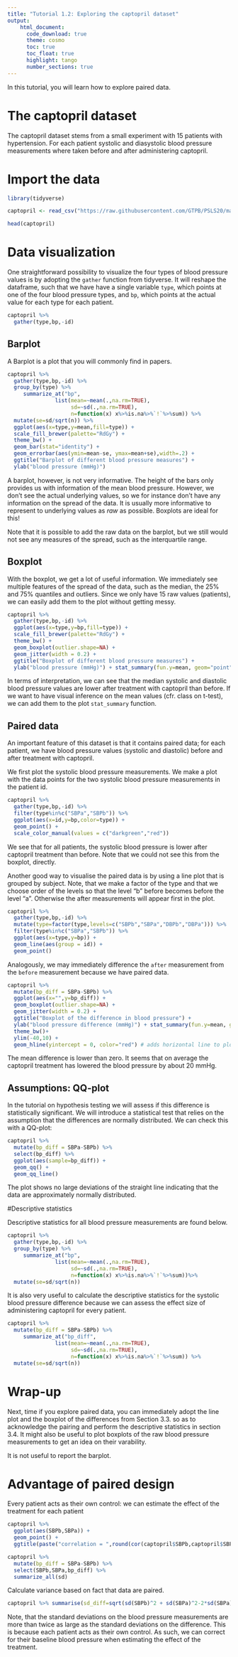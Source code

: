 ```yaml
---
title: "Tutorial 1.2: Exploring the captopril dataset"   
output:
    html_document:
      code_download: true    
      theme: cosmo
      toc: true
      toc_float: true
      highlight: tango
      number_sections: true
---
```


In this tutorial, you will learn how to explore paired data. 

# The captopril dataset

The captopril dataset stems from a small experiment with
15 patients with hypertension. 
For each patient systolic and diasystolic blood pressure measurements where taken before and after administering captopril.


# Import the data


```r
library(tidyverse)
```

```r
captopril <- read_csv("https://raw.githubusercontent.com/GTPB/PSLS20/master/data/captopril.txt")
```

```r
head(captopril)
```


# Data visualization

One straightforward possibility to visualize the four types
of blood pressure values is by adopting the `gather`
function from tidyverse. It will reshape the dataframe,
such that we have have a single variable `type`, which 
points at one of the four blood pressure types, and `bp`,
which points at the actual value for each type 
for each patient.

```r
captopril %>% 
  gather(type,bp,-id)
```

## Barplot

A Barplot is a plot that you will commonly find in papers.

```r
captopril %>% 
  gather(type,bp,-id) %>% 
  group_by(type) %>%
     summarize_at("bp",
               list(mean=~mean(.,na.rm=TRUE),
                    sd=~sd(.,na.rm=TRUE),
                    n=function(x) x%>%is.na%>%`!`%>%sum)) %>%
  mutate(se=sd/sqrt(n)) %>%
  ggplot(aes(x=type,y=mean,fill=type)) + 
  scale_fill_brewer(palette="RdGy") +
  theme_bw() +
  geom_bar(stat="identity") + 
  geom_errorbar(aes(ymin=mean-se, ymax=mean+se),width=.2) +
  ggtitle("Barplot of different blood pressure measures") +
  ylab("blood pressure (mmHg)")
```

A barplot, however, is not very informative. The height of the bars
only provides us with information of the mean blood pressure.
However, we don't see the actual underlying values, so we for
instance don't have any information on the spread of the data.
It is usually more informative to represent to underlying 
values as _raw_ as possible. Boxplots are ideal for this!

Note that it is possible to add the raw data on
the barplot, but we still would not see any measures of the
spread, such as the interquartile range.

## Boxplot 

With the boxplot, we get a lot of useful information.
We immediately see multiple features of the spread of
the data, such as the median, the 25% and 75% quantiles
and outliers. Since we only have 15 raw values (patients),
we can easily add them to the plot without getting messy.

```r
captopril %>% 
  gather(type,bp,-id) %>% 
  ggplot(aes(x=type,y=bp,fill=type)) + 
  scale_fill_brewer(palette="RdGy") +
  theme_bw() +
  geom_boxplot(outlier.shape=NA) + 
  geom_jitter(width = 0.2) +
  ggtitle("Boxplot of different blood pressure measures") +
  ylab("blood pressure (mmHg)") + stat_summary(fun.y=mean, geom="point", shape=5, size=3, color="black", fill="black")
```


In terms of interpretation, we can see that the median 
systolic and diastolic blood pressure values are lower 
after treatment with captopril than before. If we want to
have visual inference on the mean values (cfr. class on t-test),
we can add them to the plot `stat_summary` function.

## Paired data
An important feature of this dataset is that it contains
paired data; for each patient, we have blood pressure values
(systolic and diastolic) before and after treatment with
captopril.

We first plot the systolic blood pressure measurements. 
We make a plot with the data points for the two systolic blood pressure measurements in the patient id. 

```r
captopril %>% 
  gather(type,bp,-id) %>% 
  filter(type%in%c("SBPa","SBPb")) %>%
  ggplot(aes(x=id,y=bp,color=type)) +
  geom_point() +
  scale_color_manual(values = c("darkgreen","red"))
```

We see that for all patients, the systolic blood
pressure is lower after captopril treatment than before.
Note that we could not see this from the boxplot, directly.

Another good way to visualise the paired data is by using a line plot that is grouped 
by subject. Note, that we make a factor of the type and that we choose order of 
the levels so that the level "b" before becomes before the level "a". Otherwise 
the after measurements will appear first in the plot. 

```r
captopril %>% 
  gather(type,bp,-id) %>%
  mutate(type=factor(type,levels=c("SBPb","SBPa","DBPb","DBPa"))) %>%
  filter(type%in%c("SBPa","SBPb")) %>%
  ggplot(aes(x=type,y=bp)) +
  geom_line(aes(group = id)) +
  geom_point()
```

Analogously, we may immediately difference the `after` measurement from the
`before` measurement because we have paired data.

```r
captopril %>% 
  mutate(bp_diff = SBPa-SBPb) %>%
  ggplot(aes(x="",y=bp_diff)) +
  geom_boxplot(outlier.shape=NA) +
  geom_jitter(width = 0.2) + 
  ggtitle("Boxplot of the difference in blood pressure") +
  ylab("blood pressure difference (mmHg)") + stat_summary(fun.y=mean, geom="point", shape=5, size=3, color="black", fill="black") +
  theme_bw()+
  ylim(-40,10) +
  geom_hline(yintercept = 0, color="red") # adds horizontal line to plot
```

The mean difference is lower than zero. It seems 
that on average the captopril treatment has lowered
the blood pressure by about 20 mmHg. 

## Assumptions: QQ-plot

In the tutorial on hypothesis testing we will assess if this difference is statistically significant. 
We will introduce a statistical test that relies on the assumption that the differences are normally distributed. 
We can check this with a QQ-plot: 

```r
captopril %>% 
  mutate(bp_diff = SBPa-SBPb) %>%
  select(bp_diff) %>%
  ggplot(aes(sample=bp_diff)) +
  geom_qq() +
  geom_qq_line()
```

The plot shows no large deviations of the straight line indicating that the data are approximately normally distributed. 

#Descriptive statistics

Descriptive statistics for all blood pressure measurements are found below. 

```r
captopril %>% 
  gather(type,bp,-id) %>% 
  group_by(type) %>%
     summarize_at("bp",
               list(mean=~mean(.,na.rm=TRUE),
                    sd=~sd(.,na.rm=TRUE),
                    n=function(x) x%>%is.na%>%`!`%>%sum))%>%
  mutate(se=sd/sqrt(n))
```

It is also very useful to calculate the descriptive statistics for the systolic blood pressure difference because we can assess the effect size of administering captopril for every patient. 

```r
captopril %>% 
  mutate(bp_diff = SBPa-SBPb) %>%
     summarize_at("bp_diff",
               list(mean=~mean(.,na.rm=TRUE),
                    sd=~sd(.,na.rm=TRUE),
                    n=function(x) x%>%is.na%>%`!`%>%sum)) %>%
  mutate(se=sd/sqrt(n))
```


# Wrap-up 

Next, time if you explore paired data, you can immediately adopt the line plot and the boxplot of the differences from Section 3.3. so as to acknowledge the pairing and perform the descriptive statistics in section 3.4. 
It might also be useful to plot boxplots of the raw blood pressure measurements to get an idea on their varability.

It is not useful to report the barplot. 

# Advantage of paired design

Every patient acts as their own control: we can estimate the effect of the treatment 
for each patient 

```r
captopril %>% 
  ggplot(aes(SBPb,SBPa)) +
  geom_point() + 
  ggtitle(paste("correlation = ",round(cor(captopril$SBPb,captopril$SBPa),3)))
```

```r
captopril %>% 
  mutate(bp_diff = SBPa-SBPb) %>%
  select(SBPb,SBPa,bp_diff) %>%
  summarize_all(sd)
```

Calculate variance based on fact that data are paired.

```r
captopril %>% summarise(sd_diff=sqrt(sd(SBPb)^2 + sd(SBPa)^2-2*sd(SBPa)*sd(SBPb)*cor(SBPa,SBPb)))
```

Note, that the standard deviations on the blood pressure measurements are more than
twice as large as the standard deviations on the difference. 
This is because each patient acts as their own control. As such, we can correct for
their baseline blood pressure when estimating the effect of the treatment.

